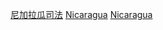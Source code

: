 {{Commonscat|Law by country}}

[[Category:尼加拉瓜司法|]]
[[Category:北美洲法律|Nicaragua]]
[[Category:各國法律|Nicaragua]]